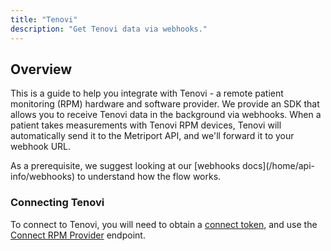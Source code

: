 ```yaml
---
title: "Tenovi"
description: "Get Tenovi data via webhooks."
---
```


## Overview

This is a guide to help you integrate with Tenovi - a remote patient monitoring (RPM) hardware and software provider.
We provide an SDK that allows you to receive Tenovi data in the background via webhooks. When a patient takes measurements with Tenovi RPM devices,
Tenovi will automatically send it to the Metriport API, and we'll forward it to your webhook URL.

<Tip>
  As a prerequisite, we suggest looking at our [webhooks docs](/home/api-info/webhooks) to
  understand how the flow works.
</Tip>

### Connecting Tenovi

To connect to Tenovi, you will need to obtain a [connect token](/devices-api/api-reference/user/create-connect-token), and use the [Connect RPM Provider](/devices-api/api-reference/connect/connect-rpm-provider) endpoint.
